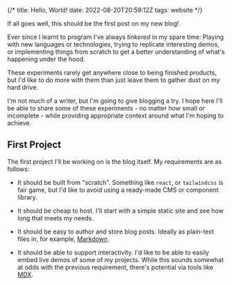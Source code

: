 {/*
title: Hello, World!
date: 2022-08-20T20:59:12Z
tags: website
*/}

If all goes well, this should be the first post on my new blog!

Ever since I learnt to program I've always _tinkered_ in my spare time: Playing with new languages or technologies, trying to replicate interesting demos, or implementing things from scratch to get a better understanding of what's happening under the hood.

These experiments rarely get anywhere close to being finished products, but I'd like to do more with them than just leave them to gather dust on my hard drive.

I'm not much of a writer, but I'm going to give blogging a try. I hope here I'll be able to share some of these experiments - no matter how small or incomplete - while providing appropriate context around what I'm hoping to achieve.


## First Project

The first project I'll be working on is the blog itself. My requirements are as follows:

 * It should be built from "scratch". Something like `react`, or `tailwindcss` is fair game, but I'd like to avoid using a ready-made CMS or component library.

 * It should be cheap to host. I'll start with a simple static site and see how long that meets my needs.

 * It should be easy to author and store blog posts. Ideally as plain-text files in, for example, [Markdown](https://daringfireball.net/projects/markdown/).

 * It should be able to support interactivity. I'd like to be able to easily embed live demos of some of my projects. While this sounds somewhat at odds with the previous requirement, there's potential via tools like [MDX](https://mdxjs.com/).
